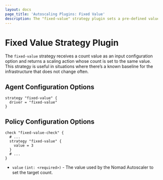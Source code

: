 ```yaml
---
layout: docs
page_title: 'Autoscaling Plugins: Fixed Value'
description: The "fixed-value" strategy plugin sets a pre-defined value when scaling.
---
```


# Fixed Value Strategy Plugin

The `fixed-value` strategy receives a count value as an input configuration
option and returns a scaling action whose count is set to the same value. This
strategy is useful in situations where there’s a known baseline for the
infrastructure that does not change often.

## Agent Configuration Options

```hcl
strategy "fixed-value" {
  driver = "fixed-value"
}
```

## Policy Configuration Options

```hcl
check "fixed-value-check" {
  # ...
  strategy "fixed-value" {
    value = 3
  }
  # ...
}
```

- `value` `(int: <required>)` - The value used by the Nomad Autoscaler to set
  the target count.
